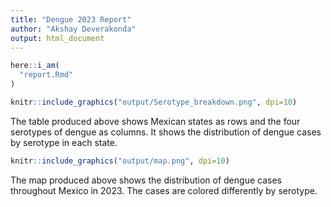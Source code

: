 ```yaml
---
title: "Dengue 2023 Report"
author: "Akshay Deverakonda"
output: html_document
---
```


```r
here::i_am(
  "report.Rmd"
)
```

```r
knitr::include_graphics("output/Serotype_breakdown.png", dpi=10)
```

The table produced above shows Mexican states as rows and the four serotypes of dengue as columns. It shows the distribution of dengue cases by serotype in each state.

```r
knitr::include_graphics("output/map.png", dpi=10)
```

The map produced above shows the distribution of dengue cases throughout Mexico in 2023. The cases are colored differently by serotype.
